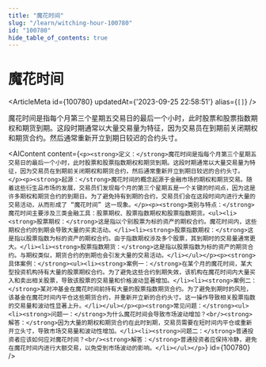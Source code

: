 ```yaml
---
title: "魔花时间"
slug: "/learn/witching-hour-100780"
id: "100780"
hide_table_of_contents: true
---
```



# 魔花时间

<ArticleMeta id={100780} updatedAt={'2023-09-25 22:58:51'} alias={`[]`} />
<div className='border-solid border-b border-t-0 my-4 border-[var(--ifm-color-gray-300)]' />

魔花时间是指每个月第三个星期五交易日的最后一个小时，此时股票和股票指数期权和期货到期。这段时期通常以大量交易量为特征，因为交易员在到期前关闭期权和期货合约。然后通常重新开立到期日较迟的合约头寸。

<AIContent content={`<p><strong>定义：</strong>魔花时间是指每个月第三个星期五交易日的最后一个小时，此时股票和股票指数期权和期货到期。这段时期通常以大量交易量为特征，因为交易员在到期前关闭期权和期货合约，然后通常重新开立到期日较迟的合约头寸。</p><p><strong>起源：</strong>魔花时间的概念起源于金融市场的期权和期货交易。随着这些衍生品市场的发展，交易员们发现每个月的第三个星期五是一个关键的时间点，因为这是许多期权和期货合约的到期日。为了避免持有到期的合约，交易员们会在这段时间内进行大量的交易活动，从而形成了 “魔花时间” 这一现象。</p><p><strong>类别与特点：</strong>魔花时间主要涉及三类金融工具：股票期权、股票指数期权和股票指数期货。<ul><li><strong>股票期权：</strong>这是指以个别股票为标的资产的期权合约。魔花时间内，这些期权合约的到期会导致大量的买卖活动。</li><li><strong>股票指数期权：</strong>这是指以股票指数为标的资产的期权合约。由于指数期权涉及多个股票，其到期时的交易量通常更大。</li><li><strong>股票指数期货：</strong>这是指以股票指数为标的资产的期货合约。与期权类似，期货合约的到期也会引发大量的交易活动。</li></ul></p><p><strong>具体案例：</strong><ul><li><strong>案例一：</strong>在某个月的魔花时间，某大型投资机构持有大量的股票期权合约。为了避免这些合约到期失效，该机构在魔花时间内大量买入和卖出相关股票，导致该股票的交易量和价格波动显著增加。</li><li><strong>案例二：</strong>某对冲基金在魔花时间前持有大量的股票指数期货合约。为了避免到期时的风险，该基金在魔花时间内平仓这些期货合约，并重新开立新的合约头寸。这一操作导致相关股票指数的交易量和波动性显著上升。</li></ul></p><p><strong>常见问题：</strong><ul><li><strong>问题一：</strong>为什么魔花时间会导致市场波动增加？<br/><strong>解答：</strong>因为大量的期权和期货合约在此时到期，交易员需要在短时间内平仓或重新开立头寸，导致市场交易量和波动性增加。</li><li><strong>问题二：</strong>普通投资者应该如何应对魔花时间？<br/><strong>解答：</strong>普通投资者应保持冷静，避免在魔花时间内进行大额交易，以免受到市场波动的影响。</li></ul></p>`} id={100780} />
